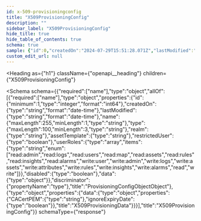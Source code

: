 ```yaml
---
id: x-509-provisioningconfig
title: "X509ProvisioningConfig"
description: ""
sidebar_label: "X509ProvisioningConfig"
hide_title: true
hide_table_of_contents: true
schema: true
sample: {"id":0,"createdOn":"2024-07-29T15:51:28.071Z","lastModified":"2024-07-29T15:51:28.071Z","name":"string","type":"string","realm":"string","assetTemplate":"string","restrictedUser":true,"userRoles":["read:admin"],"disabled":true,"data":{"CACertPEM":"string","ignoreExpiryDate":true}}
custom_edit_url: null
---
```



<Heading
  as={"h1"}
  className={"openapi__heading"}
  children={"X509ProvisioningConfig"}
>
</Heading>





<Schema
  schema={{"required":["name"],"type":"object","allOf":[{"required":["name"],"type":"object","properties":{"id":{"minimum":1,"type":"integer","format":"int64"},"createdOn":{"type":"string","format":"date-time"},"lastModified":{"type":"string","format":"date-time"},"name":{"maxLength":255,"minLength":1,"type":"string"},"type":{"maxLength":100,"minLength":3,"type":"string"},"realm":{"type":"string"},"assetTemplate":{"type":"string"},"restrictedUser":{"type":"boolean"},"userRoles":{"type":"array","items":{"type":"string","enum":["read:admin","read:logs","read:users","read:map","read:assets","read:rules","read:insights","read:alarms","write:user","write:admin","write:logs","write:assets","write:attributes","write:rules","write:insights","write:alarms","read","write"]}},"disabled":{"type":"boolean"},"data":{"type":"object"}},"discriminator":{"propertyName":"type"},"title":"ProvisioningConfigObjectObject"},{"type":"object","properties":{"data":{"type":"object","properties":{"CACertPEM":{"type":"string"},"ignoreExpiryDate":{"type":"boolean"}},"title":"X509ProvisioningData"}}}],"title":"X509ProvisioningConfig"}}
  schemaType={"response"}
>
  
</Schema>
            